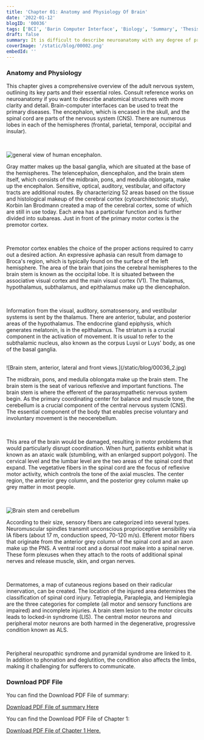 ```yaml
---
title: 'Chapter 01: Anatomy and Physiology Of Brain'
date: '2022-01-12'
blogID: '00036'
tags: ['BCI', 'Barin Computer Interface', 'Biology', 'Summary', 'Thesis', 'Literature Review']
draft: false
summary: It is difficult to describe neuroanatomy with any degree of precision in just a few pages. This chapter’s authors hope that readers who are not already familiarized with anatomy will have understood the general structure of the nervous system and will have acquired its most important terms, thereby making it possible to understand the following chapters. The description provided here is partial by design, and has therefore left out important structures (such as the ventricular system), with an important role in pathology, but which have been deemed to fall outside the scope of this book. This being said, it is important for readers interested in a specific structure of the nervous system to consult reference works in neuroanatomy. Indeed, knowledge of neuroanatomy is necessary in order to understand how Brain–Computer Interfaces work, and sharing common neuroanatomical knowledge is important for the fruitful collaboration of actors from different fields.
coverImage: '/static/blog/00002.png'
embedId: ''
---
```


<TOCInline toc={props.toc} exclude="Overview" toHeading={3} />

### Anatomy and Physiology

This chapter gives a comprehensive overview of the adult nervous system, outlining its key parts and their essential roles. Consult reference works on neuroanatomy if you want to describe anatomical structures with more clarity and detail. Brain-computer interfaces can be used to treat the primary diseases. The encephalon, which is encased in the skull, and the spinal cord are parts of the nervous system (CNS). There are numerous lobes in each of the hemispheres (frontal, parietal, temporal, occipital and insular).

<br />

<div className=" p-2 float-right clear-both w-full sm:w-2/5 lg:w-1/3">

![general view of human encephalon.](/static/blog/00036_1.png)

</div>

Gray matter makes up the basal ganglia, which are situated at the base of the hemispheres. The telencephalon, diencephalon, and the brain stem itself, which consists of the midbrain, pons, and medulla oblongata, make up the encephalon. Sensitive, optical, auditory, vestibular, and olfactory tracts are additional routes. By characterizing 52 areas based on the tissue and histological makeup of the cerebral cortex (cytoarchitectonic study), Korbin Ian Brodmann created a map of the cerebral cortex, some of which are still in use today. Each area has a particular function and is further divided into subareas. Just in front of the primary motor cortex is the premotor cortex.

<br />

Premotor cortex enables the choice of the proper actions required to carry out a desired action. An expressive aphasia can result from damage to Broca's region, which is typically found on the surface of the left hemisphere. The area of the brain that joins the cerebral hemispheres to the brain stem is known as the occipital lobe. It is situated between the associative visual cortex and the main visual cortex (V1). The thalamus, hypothalamus, subthalamus, and epithalamus make up the diencephalon.

<br />

Information from the visual, auditory, somatosensory, and vestibular systems is sent by the thalamus. There are anterior, tubular, and posterior areas of the hypothalamus. The endocrine gland epiphysis, which generates melatonin, is in the epithalamus. The striatum is a crucial component in the activation of movement. It is usual to refer to the subthalamic nucleus, also known as the corpus Luysi or Luys' body, as one of the basal ganglia.

<br />

<div className=" p-2 float-right clear-both">
  ![Brain stem, anterior, lateral and front views.](/static/blog/00036_2.jpg)
</div>

The midbrain, pons, and medulla oblongata make up the brain stem. The brain stem is the seat of various reflexive and important functions. The brain stem is where the efferent of the parasympathetic nervous system begin. As the primary coordinating center for balance and muscle tone, the cerebellum is a crucial component of the central nervous system (CNS). The essential component of the body that enables precise voluntary and involuntary movement is the neocerebellum.

<br />

This area of the brain would be damaged, resulting in motor problems that would particularly disrupt coordination. When hurt, patients exhibit what is known as an ataxic walk (stumbling, with an enlarged support polygon). The cervical level and the lumbar level are the two areas of the spinal cord that expand. The vegetative fibers in the spinal cord are the focus of reflexive motor activity, which controls the tone of the axial muscles. The center region, the anterior grey column, and the posterior grey column make up grey matter in most people.

<br />

<div className=" p-2 float-right clear-both w-full sm:w-2/5 lg:w-1/3">

![Brain stem and cerebellum](/static/blog/00036_3.png)

</div>

According to their size, sensory fibers are categorized into several types. Neuromuscular spindles transmit unconscious proprioceptive sensibility via IA fibers (about 17 m, conduction speed, 70-120 m/s). Efferent motor fibers that originate from the anterior grey column of the spinal cord and an axon make up the PNS. A ventral root and a dorsal root make into a spinal nerve. These form plexuses when they attach to the roots of additional spinal nerves and release muscle, skin, and organ nerves.

<br />

Dermatomes, a map of cutaneous regions based on their radicular innervation, can be created. The location of the injured area determines the classification of spinal cord injury. Tetraplegia, Paraplegia, and Hemiplegia are the three categories for complete (all motor and sensory functions are impaired) and incomplete injuries. A brain stem lesion to the motor circuits leads to locked-in syndrome (LIS). The central motor neurons and peripheral motor neurons are both harmed in the degenerative, progressive condition known
as ALS.

<br />

Peripheral neuropathic syndrome and pyramidal syndrome are linked to it. In addition to phonation and deglutition, the condition also affects the limbs, making it challenging for sufferers to communicate.

### Download PDF File

You can find the Download PDF File of summary:

<a href="/static/blog/00036_1.pdf" download>
  Download PDF File of summary Here
</a>

You can find the Download PDF File of Chapter 1:

<a href="/static/blog/00036_2.pdf" download>
  Download PDF File of Chapter 1 Here.
</a>
